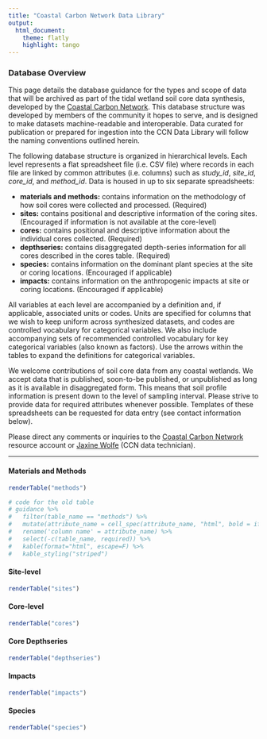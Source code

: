 ```yaml
---
title: "Coastal Carbon Network Data Library"
output:
  html_document:
    theme: flatly
    highlight: tango
---
```


### Database Overview {.tabset .tabset-fade .tabset-pills}

This page details the database guidance for the types and scope of data that will be archived as part of the tidal wetland soil core data synthesis, developed by the [Coastal Carbon Network](https://serc.si.edu/coastalcarbon). This database structure was developed by members of the community it hopes to serve, and is designed to make datasets machine-readable and interoperable. Data curated for publication or prepared for ingestion into the CCN Data Library will follow the naming conventions outlined herein.

The following database structure is organized in hierarchical levels. Each level represents a flat spreadsheet file (i.e. CSV file) where records in each file are linked by common attributes (i.e. columns) such as *study_id*, *site_id*, *core_id*, and *method_id*. Data is housed in up to six separate spreadsheets:

-   **materials and methods:** contains information on the methodology of how soil cores were collected and processed. (Required)
-   **sites:** contains positional and descriptive information of the coring sites. (Encouraged if information is not available at the core-level)
-   **cores:** contains positional and descriptive information about the individual cores collected. (Required)
-   **depthseries:** contains disaggregated depth-series information for all cores described in the cores table. (Required)
-   **species:** contains information on the dominant plant species at the site or coring locations. (Encouraged if applicable)
-   **impacts:** contains information on the anthropogenic impacts at site or coring locations. (Encouraged if applicable)

All variables at each level are accompanied by a definition and, if applicable, associated units or codes. Units are specified for columns that we wish to keep uniform across synthesized datasets, and codes are controlled vocabulary for categorical variables. We also include accompanying sets of recommended controlled vocabulary for key categorical variables (also known as factors). Use the arrows within the tables to expand the definitions for categorical variables.

We welcome contributions of soil core data from any coastal wetlands. We accept data that is published, soon-to-be published, or unpublished as long as it is available in disaggregated form. This means that soil profile information is present down to the level of sampling interval. Please strive to provide data for required attributes whenever possible. Templates of these spreadsheets can be requested for data entry (see contact information below).

Please direct any comments or inquiries to the [Coastal Carbon Network](mailto:CoastalCarbon@si.edu){.email} resource account or [Jaxine Wolfe](mailto:wolfejax@si.edu){.email} (CCN data technician).

------------------------------------------------------------------------

#### Materials and Methods

```r

renderTable("methods")

# code for the old table
# guidance %>%
#   filter(table_name == "methods") %>%
#   mutate(attribute_name = cell_spec(attribute_name, "html", bold = ifelse(required=="required", T, F))) %>%
#   rename('column name' = attribute_name) %>% 
#   select(-c(table_name, required)) %>%
#   kable(format="html", escape=F) %>%
#   kable_styling("striped")

```

#### Site-level

```r

renderTable("sites")

```

#### Core-level

```r

renderTable("cores")

```

#### Core Depthseries

```r

renderTable("depthseries")

```

#### Impacts

```r

renderTable("impacts")

```

#### Species

```r

renderTable("species")

```
